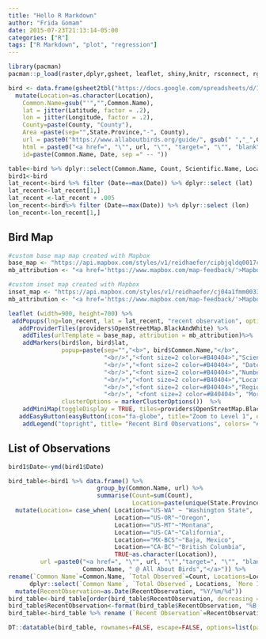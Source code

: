 ```yaml
---
title: "Hello R Markdown"
author: "Frida Gomam"
date: 2015-07-23T21:13:14-05:00
categories: ["R"]
tags: ["R Markdown", "plot", "regression"]
---
```


```r
library(pacman)
pacman::p_load(raster,dplyr,gsheet, leaflet, shiny,knitr, rsconnect, rgdal, datasets, ggplot2, ggthemes, gtools, scales, DT, lubridate, gganimate)

bird <- data.frame(gsheet2tbl("https://docs.google.com/spreadsheets/d/1Lj1_ezsF_7_sfWFCYy0BCuic5iLayzpKsCGVyOE-5sQ/edit?usp=sharing")) %>%
  mutate(Location=as.character(Location),
    Common.Name=gsub("'","",Common.Name),
    lat = jitter(Latitude, factor = .2),
    lon = jitter(Longitude, factor = .2),
    County=paste(County, "County"),
    Area =paste(sep="",State.Province,"-", County),
    url = paste0("https://www.allaboutbirds.org/guide/", gsub(" ","_",Common.Name), "/id"),
    html = paste0("<a href=", "\"", url, "\"", "target=", "\"", "blank", "\"",  ">", "All About Birds", "</a>"),
    id=paste(Common.Name, Date, sep =" -- "))

table<-bird %>% dplyr::select(Common.Name, Count, Scientific.Name, Location, Area, Date)
bird1<-bird
lat_recent<-bird %>% filter (Date==max(Date)) %>% dplyr::select (lat)
lat_recent<-lat_recent[1,]
lat_recent <-lat_recent + .005
lon_recent<-bird%>% filter (Date==max(Date)) %>% dplyr::select (lon)
lon_recent<-lon_recent[1,]
```

## Bird Map

```r
#custom base map map created with Mapbox
base_map <- "https://api.mapbox.com/styles/v1/reidhaefer/cipbjqldq0017cvnfmduk5unx/tiles/{z}/{x}/{y}?access_token=pk.eyJ1IjoicmVpZGhhZWZlciIsImEiOiJjaW80bW92cGowMW8zdjRrcWlsMzg5dGVjIn0.TxdQscN__5Nlu_jSYxZplA"
mb_attribution <- "<a href='https://www.mapbox.com/map-feedback/'>Mapbox</a> <a href='http://www.openstreetmap.org/copyright'>OpenStreetMap</a>"

#custom inset map created with Mapbox
inset_map <- "https://api.mapbox.com/styles/v1/reidhaefer/cj04a1fmm00332sroid5qzzwb/tiles/256/{z}/{x}/{y}?access_token=pk.eyJ1IjoicmVpZGhhZWZlciIsImEiOiJjaW80bW92cGowMW8zdjRrcWlsMzg5dGVjIn0.TxdQscN__5Nlu_jSYxZplA"
mb_attribution <- "<a href='https://www.mapbox.com/map-feedback/'>Mapbox</a> <a href='http://www.openstreetmap.org/copyright'>OpenStreetMap</a>"

leaflet (width=900, height=700) %>%
 addPopups(lng=lon_recent, lat = lat_recent, "recent observation", options = popupOptions(closeButton = FALSE)) %>%
   addProviderTiles(providers$OpenStreetMap.BlackAndWhite) %>%
    addTiles(urlTemplate = base_map, attribution = mb_attribution)%>%
    addMarkers(bird$lon, bird$lat, 
               popup=paste(sep="","<b>", bird$Common.Name,"</b>",
                           "<br/>","<font size=2 color=#B40404>","Scientific Name: ","</font>" ,bird$Scientific.Name,
                           "<br/>","<font size=2 color=#B40404>", "Date: ", "</font>", bird$Date,
                           "<br/>","<font size=2 color=#B40404>","Number Observed: ","</font>", bird$Count,
                           "<br/>","<font size=2 color=#B40404>","Location: ","</font>", bird$Location,
                           "<br/>","<font size=2 color=#B40404>","Region: ","</font>", bird$Area,
                           "<br/>", "<font size=2 color=#B40404>", "More Info About This Bird @ ", "</font>",bird$html),
               clusterOptions = markerClusterOptions())  %>%
    addMiniMap(toggleDisplay = TRUE, tiles=providers$OpenStreetMap.BlackAndWhite) %>%
   addEasyButton(easyButton(icon="fa-globe", title="Zoom to Level 1", onClick=JS("function(btn, map){ map.setZoom(3); }"))) %>%
    addLegend("topright", title= "Recent Bird Observations", colors= "#3487db", labels= "birds observed")

```

## List of Observations

```r

bird1$Date<-ymd(bird1$Date)

bird_table<-bird1 %>% data.frame() %>%
                         group_by(Common.Name, url) %>% 
                         summarise(Count=sum(Count), 
                                   Location=paste(unique(State.Province), collapse=" & "),mydates=format(max(Date), '%Y/%m/%d')) %>%
  mutate(Location= case_when( Location=="US-WA" ~ "Washington State",
                              Location=="US-OR"~"Oregon",
                              Location=="US-MT"~"Montana",
                              Location=="US-CA"~"California",
                              Location=="MX-BCS"~"Baja, Mexico",
                              Location=="CA-BC"~"British Columbia",
                              TRUE~as.character(Location)),
         url =paste0("<a href=", "\"", url, "\"","target=", "\"", "blank", "\"", ">", 
                     Common.Name, " @ All About Birds","</a>")) %>%
rename(`Common Name`=Common.Name, `Total Observed`=Count, Locations=Location, `More Information`=url, RecentObservation=mydates) %>% 
      dplyr::select(`Common Name`, `Total Observed`, Locations, `More Information`, RecentObservation) %>%
  mutate(RecentObservation=as.Date(RecentObservation, "%Y/%m/%d"))
bird_table<-bird_table[order(bird_table$RecentObservation, decreasing = TRUE),]
bird_table$RecentObservation<-format(bird_table$RecentObservation, "%B %d, %Y")
bird_table<-bird_table %>% rename (`Recent Observation`=RecentObservation)

DT::datatable(bird_table, rownames=FALSE, escape=FALSE, options=list(pageLength = 200, dom = 'ft'))
```